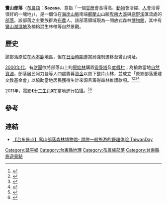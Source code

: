 '''鸞山部落'''（[[布農語|布農語]]：'''Sazasa'''，意指「一個[[甘蔗|甘蔗]]會長得高、[[動物|動物]]會活躍、[[人|人]]會活得很好的一塊地」），是一個位在[[海岸山脈|海岸山脈]]南端[[都蘭山|都蘭山]]山腳[[卑南溪|卑南大溪]]與[[鹿野溪|鹿野溪]]匯流處的[[部落|部落]]。該部落之主要族群為[[布農族|布農]]人。該部落領域現為一開放式森林[[博物館|博物館]]，其中有[[鸞山湖濕地|鸞山湖濕地]]及楠榕混生林帶等自然景觀。

== 歷史 ==
該部落原位在[[內本鹿|內本鹿]]地區，但在[[台灣日治時期|日治時期]]遭當局強制遷移至鸞山現址。

[[2000年代|2000年代]]，有[[財閥|財團]]欲將部落山上的[[原始林|原始林]]購置[[靈骨塔|靈骨塔]]及[[度假村|度假村]]；為搶救當地[[自然資源|自然資源]]，部落居民阿力曼等人四處籌募[[資金|資金]]以買下整片山林，並成立「原鄉部落重建文教基金會」以協助當地居民獲得生計來源且籌得森林維護款項。<ref>{{Cite news|url=http://www.hearttour.tw/ethnic_detail.php?id=23&Page=1|title=鸞山部落。阿力曼森林博物館 - 心動山海情|date=2017-03-24|newspaper=archive.is|accessdate=2017-03-24|deadurl=yes|archiveurl=https://archive.is/20170324091230/http://www.hearttour.tw/ethnic_detail.php?id=23&Page=1|archivedate=2017-03-24}}</ref><ref>{{Cite web|url=http://www.thealliance.org.tw/cover_show.php?cover_id=28|title=不要阿曼，只要阿力曼～鸞山森林博物館|accessdate=2017-03-24|work=www.thealliance.org.tw|archive-date=2017-03-24|archive-url=https://web.archive.org/web/20170324091512/http://www.thealliance.org.tw/cover_show.php?cover_id=28|dead-url=no}}</ref><ref>{{Cite news|url=http://www.kwbs.org.tw/magazine/data/313/P28-29.pdf|title=台東鸞山森林博物館‧文化之旅有感|date=2017-03-24|newspaper=archive.is|accessdate=2017-03-24|deadurl=yes|archiveurl=https://archive.is/20170324091521/http://www.kwbs.org.tw/magazine/data/313/P28-29.pdf|archivedate=2017-03-24}}</ref><ref>{{Cite web|url=http://www.hearttour.tw/blogger_detail.php?id=26|title=原野奔放。鸞山部落森林博物館 - 心動山海情|accessdate=2017-03-24|work=心動山海情|archive-date=2017-03-24|archive-url=https://web.archive.org/web/20170324091727/http://www.hearttour.tw/blogger_detail.php?id=26|dead-url=no}}</ref>

2011年，電影'''《'''[[十二生肖_(電影)|十二生肖]]'''》'''在當地進行拍攝。<ref>{{Cite web|url=http://www.erv-nsa.gov.tw/user/Article.aspx?Lang=1&SNo=03008372|title=鸞山部落(森林博物館)|accessdate=2017-03-24|date=2014-04-03|last=花東縱谷國家風景區|work=www.erv-nsa.gov.tw|archive-url=https://web.archive.org/web/20161114183034/http://www.erv-nsa.gov.tw/user/Article.aspx?Lang=1&SNo=03008372|archive-date=2016-11-14|dead-url=yes}}</ref><ref>{{Cite news|url=http://www.taiwanviptravel.com/lushan-tribe-forest-museum/|title=【台東延平】鸞山部落森林博物館 守護原鄉 - 跟著董事長遊台灣|date=2014-04-15|newspaper=跟著董事長遊台灣|accessdate=2017-03-24|language=zh-TW|archive-url=https://web.archive.org/web/20170324083536/http://www.taiwanviptravel.com/lushan-tribe-forest-museum/|archive-date=2017-03-24|dead-url=yes}}</ref>

== 參考 ==
{{Reflist|colwidth=|}}
[[Category:延平鄉|Category:延平鄉]]
[[Category:台東縣地理|Category:台東縣地理]]
[[Category:布農族部落|Category:布農族部落]]
[[Category:台東縣旅遊景點|Category:台東縣旅遊景點]]

== 連結 ==
* [https://taiwanday.com/luan-shan-forest-museum/?lang=zh-hans 【台东景点】鸾山部落森林博物馆- 跳脱一般旅游的野趣体验 TaiwanDay]{{Dead link|date=2020年6月 |bot=InternetArchiveBot |fix-attempted=yes }}